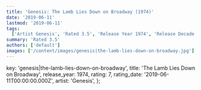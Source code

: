 ```yaml
---
title: 'Genesis: The Lamb Lies Down on Broadway (1974)'
date: '2019-06-11'
lastmod: '2019-06-11'
tags:
  ['Artist Genesis', 'Rated 3.5', 'Release Year 1974', 'Release Decade 1970']
summary: 'Rated 3.5'
authors: ['default']
images: ['/content/images/genesis|the-lamb-lies-down-on-broadway.jpg']
---
```


  key: 'genesis|the-lamb-lies-down-on-broadway',
  title: 'The Lamb Lies Down on Broadway',
  release_year: 1974,
  rating: 7,
  rating_date: '2019-06-11T00:00:00.000Z',
  artist: 'Genesis',
};

<MusicRating data={data} />
